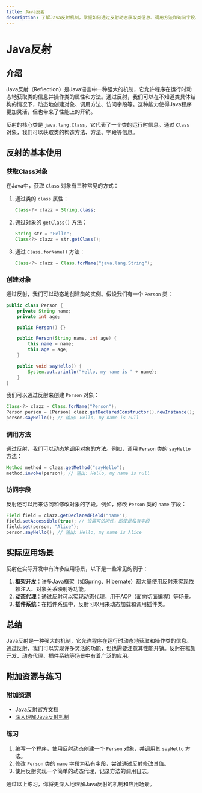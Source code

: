 ```yaml
---
title: Java反射
description: 了解Java反射机制，掌握如何通过反射动态获取类信息、调用方法和访问字段。
---
```


# Java反射

## 介绍

Java反射（Reflection）是Java语言中一种强大的机制，它允许程序在运行时动态地获取类的信息并操作类的属性和方法。通过反射，我们可以在不知道类具体结构的情况下，动态地创建对象、调用方法、访问字段等。这种能力使得Java程序更加灵活，但也带来了性能上的开销。

反射的核心类是 `java.lang.Class`，它代表了一个类的运行时信息。通过 `Class` 对象，我们可以获取类的构造方法、方法、字段等信息。

## 反射的基本使用

### 获取Class对象

在Java中，获取 `Class` 对象有三种常见的方式：

1. 通过类的 `class` 属性：
   ```java
   Class<?> clazz = String.class;
   ```

2. 通过对象的 `getClass()` 方法：
   ```java
   String str = "Hello";
   Class<?> clazz = str.getClass();
   ```

3. 通过 `Class.forName()` 方法：
   ```java
   Class<?> clazz = Class.forName("java.lang.String");
   ```

### 创建对象

通过反射，我们可以动态地创建类的实例。假设我们有一个 `Person` 类：

```java
public class Person {
    private String name;
    private int age;

    public Person() {}

    public Person(String name, int age) {
        this.name = name;
        this.age = age;
    }

    public void sayHello() {
        System.out.println("Hello, my name is " + name);
    }
}
```

我们可以通过反射来创建 `Person` 对象：

```java
Class<?> clazz = Class.forName("Person");
Person person = (Person) clazz.getDeclaredConstructor().newInstance();
person.sayHello(); // 输出: Hello, my name is null
```

### 调用方法

通过反射，我们可以动态地调用对象的方法。例如，调用 `Person` 类的 `sayHello` 方法：

```java
Method method = clazz.getMethod("sayHello");
method.invoke(person); // 输出: Hello, my name is null
```

### 访问字段

反射还可以用来访问和修改对象的字段。例如，修改 `Person` 类的 `name` 字段：

```java
Field field = clazz.getDeclaredField("name");
field.setAccessible(true); // 设置可访问性，即使是私有字段
field.set(person, "Alice");
person.sayHello(); // 输出: Hello, my name is Alice
```

## 实际应用场景

反射在实际开发中有许多应用场景，以下是一些常见的例子：

1. **框架开发**：许多Java框架（如Spring、Hibernate）都大量使用反射来实现依赖注入、对象关系映射等功能。
2. **动态代理**：通过反射可以实现动态代理，用于AOP（面向切面编程）等场景。
3. **插件系统**：在插件系统中，反射可以用来动态加载和调用插件类。

## 总结

Java反射是一种强大的机制，它允许程序在运行时动态地获取和操作类的信息。通过反射，我们可以实现许多灵活的功能，但也需要注意其性能开销。反射在框架开发、动态代理、插件系统等场景中有着广泛的应用。

## 附加资源与练习

### 附加资源

- [Java反射官方文档](https://docs.oracle.com/javase/tutorial/reflect/)
- [深入理解Java反射机制](https://www.baeldung.com/java-reflection)

### 练习

1. 编写一个程序，使用反射动态创建一个 `Person` 对象，并调用其 `sayHello` 方法。
2. 修改 `Person` 类的 `name` 字段为私有字段，尝试通过反射修改其值。
3. 使用反射实现一个简单的动态代理，记录方法的调用日志。

通过以上练习，你将更深入地理解Java反射的机制和应用场景。